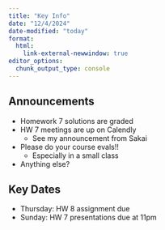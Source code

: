 ```yaml
---
title: "Key Info"
date: "12/4/2024"
date-modified: "today"
format: 
  html:
    link-external-newwindow: true
editor_options: 
  chunk_output_type: console
---
```


## Announcements

- Homework 7 solutions are graded
- HW 7 meetings are up on Calendly
  - See my announcement from Sakai
- Please do your course evals!!
  - Especially in a small class
- Anything else?

## Key Dates

- Thursday: HW 8 assignment due
- Sunday: HW 7 presentations due at 11pm


  



